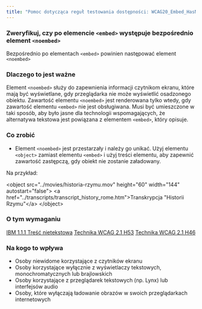 ```yaml
---
title: "Pomoc dotycząca reguł testowania dostępności: WCAG20_Embed_HasNoEmbed"
---
```


<div className="toolHelp">
<Row>
<Column colLg={16} colMd={8} colSm={4} className="toolHead">

### Zweryfikuj, czy po elemencie `<embed>` występuje bezpośrednio element `<noembed>`

<div id="locLevel"></div>

Bezpośrednio po elementach `<embed>` powinien następować element `<noembed>`

</Column>
</Row>
<Row>
<Column colLg={11} colMd={5} colSm={4} className="toolMain">

### Dlaczego to jest ważne

Element `<noembed>` służy do zapewnienia informacji czytnikom ekranu, które mają być wyświetlane, gdy przeglądarka nie może wyświetlić osadzonego obiektu. Zawartość elementu `<noembed>` jest renderowana tylko wtedy, gdy zawartość elementu `<embed>` nie jest obsługiwana. Musi być umieszczone w taki sposób, aby było jasne dla technologii wspomagających, że alternatywa tekstowa jest powiązana z elementem `<embed>`, który opisuje.


<div id="locSnippet"></div>

### Co zrobić
 
 * Element `<noembed>` jest przestarzały i należy go unikać. Użyj elementu `<object>` zamiast elementu `<embed>` i użyj treści elementu, aby zapewnić zawartość zastępczą, gdy obiekt nie zostanie załadowany.

  Na przykład:

<CodeSnippet type="multi" light={true}> &lt;object src="../movies/historia-rzymu.mov" height="60" width="144" autostart="false"&gt;
         &lt;a href="../transcripts/transcript_history_rome.htm"&gt;Transkrypcja "Historii Rzymu"&lt;/a&gt;
 &lt;/object&gt;
 </CodeSnippet>

</Column>
<Column colLg={5} colMd={3} colSm={4} className="toolLeft">

### O tym wymaganiu

[IBM 1.1.1 Treść nietekstowa](http://www.ibm.com/able/guidelines/ci162/non_text_content.html)
[Technika WCAG 2.1 H53](https://www.w3.org/WAI/WCAG21/Techniques/html/H53)
[Technika WCAG 2.1 H46](https://www.w3.org/WAI/WCAG21/Techniques/html/H46.html)

### Na kogo to wpływa

 * Osoby niewidome korzystające z czytników ekranu
 * Osoby korzystające wyłącznie z wyświetlaczy tekstowych, monochromatycznych lub brajlowskich
 * Osoby korzystające z przeglądarek tekstowych (np. Lynx) lub interfejsów audio
 * Osoby, które wyłączają ładowanie obrazów w swoich przeglądarkach internetowych

</Column>
</Row>
</div>

